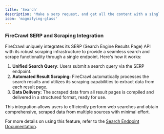 ```yaml
---
title: 'Search'
description: 'Make a serp request, and get all the content with a single API request'
icon: 'magnifying-glass'
---
```



### FireCrawl SERP and Scraping Integration

FireCrawl uniquely integrates its SERP (Search Engine Results Page) API with its robust scraping infrastructure to provide a seamless search and scrape functionality through a single endpoint. Here's how it works:

1. **Unified Search Query:** Users submit a search query via the SERP endpoint.
2. **Automated Result Scraping:** FireCrawl automatically processes the search results and utilizes its scraping capabilities to extract data from each result page.
3. **Data Delivery:** The scraped data from all result pages is compiled and delivered in a structured format, ready for use.

This integration allows users to efficiently perform web searches and obtain comprehensive, scraped data from multiple sources with minimal effort.

For more details on using this feature, refer to the [Search Endpoint Documentation](https://docs.firecrawl.dev/api-reference/endpoint/search).
